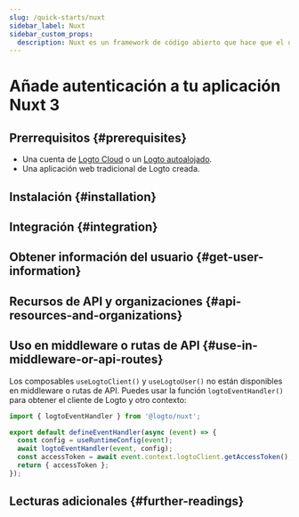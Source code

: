 ```yaml
---
slug: /quick-starts/nuxt
sidebar_label: Nuxt
sidebar_custom_props:
  description: Nuxt es un framework de código abierto que hace que el desarrollo web sea intuitivo y poderoso.
---
```




# Añade autenticación a tu aplicación Nuxt 3

<GuideTip />

## Prerrequisitos \{#prerequisites}

- Una cuenta de [Logto Cloud](https://cloud.logto.io) o un [Logto autoalojado](/introduction/set-up-logto-oss).
- Una aplicación web tradicional de Logto creada.

## Instalación \{#installation}

<Installation />

## Integración \{#integration}

<Integration />

## Obtener información del usuario \{#get-user-information}

<GetUserInformation />

## Recursos de API y organizaciones \{#api-resources-and-organizations}

<ApiResources />

## Uso en middleware o rutas de API \{#use-in-middleware-or-api-routes}

Los composables `useLogtoClient()` y `useLogtoUser()` no están disponibles en middleware o rutas de API. Puedes usar la función `logtoEventHandler()` para obtener el cliente de Logto y otro contexto:

```ts title="api/auth/get-access-token.ts"
import { logtoEventHandler } from '@logto/nuxt';

export default defineEventHandler(async (event) => {
  const config = useRuntimeConfig(event);
  await logtoEventHandler(event, config);
  const accessToken = await event.context.logtoClient.getAccessToken();
  return { accessToken };
});
```

## Lecturas adicionales \{#further-readings}

<FurtherReadings />
